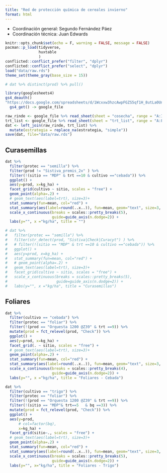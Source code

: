 ```yaml
---
title: "Red de protección química de cereales invierno"
format: html
---
```

- Coordinación general: Segundo Fernández Páez
- Coordinación técnica: Juan Edwards

```r
knitr::opts_chunk$set(echo = F, warning = FALSE, message = FALSE)
pacman::p_load(tidyverse,
               huxtable
               )
conflicted::conflict_prefer("filter", "dplyr")
conflicted::conflict_prefer("select", "dplyr")
load("data/raw.rds")
theme_set(theme_gray(base_size = 15)) 

# dat %>% distinct(prod) %>% pull()
```

```r
library(googlesheets4)
gs4_deauth()
"https://docs.google.com/spreadsheets/d/1Wcxxw3hzcAwpFGZS5qf1H_8utLa0UnMIG6-sztdsYug/edit?usp=sharing" %>%
  gs4_get() -> google_file
```

```r
raw_rinde <- google_file %>% read_sheet(sheet = "cosecha", range = "A:I")
trt_list <- google_file %>% read_sheet(sheet = "trt_list", range = "A:F")
dat <- left_join(raw_rinde, trt_list) %>% 
  mutate(estrategia = replace_na(estrategia, "simple"))
save(dat, file="data/raw.rds")
```

## Curasemillas

```r
dat %>% 
  filter(protec == "semilla") %>% 
  filter(prod != "Sistiva_premis_2x" ) %>% 
  filter(!(sitio == "MDP" & trt ==10 & cultivo =="cebada")) %>% 
  ggplot() + 
  aes(y=prod, x=kg_ha) + 
  facet_grid(cultivo ~ sitio, scales = "free") + 
  geom_point(alpha=.2) +
  # geom_text(aes(label=trt), size=3)+
  stat_summary(fun=mean, col="red") + 
  stat_summary(aes(label=round(..x..)), fun=mean, geom="text", size=3, vjust=-.5) + 
  scale_x_continuous(breaks = scales::pretty_breaks(5), 
                     guide=guide_axis(n.dodge=2)) +
  labs(y="", x ="kg/ha", title = "")
```

```r
# dat %>% 
#   filter(protec == "semilla") %>% 
#   filter(str_detect(prod, "Sistiva|Check|Curacyt") ) %>% 
#   # filter(!(sitio == "MDP" & trt ==10 & cultivo =="cebada")) %>% 
#   ggplot() + 
#   aes(y=prod, x=kg_ha) + 
#   stat_summary(fun=mean, col="red") + 
#   # geom_point(alpha=.2) + 
#   geom_text(aes(label=trt), size=3)+
#   facet_grid(cultivo ~ sitio, scales = "free") + 
#   scale_x_continuous(breaks = scales::pretty_breaks(5), 
#                      guide=guide_axis(n.dodge=2)) +
#   labs(y="", x ="kg/ha", title = "Curasemillas")
```

## Foliares

```r
dat %>% 
  filter(cultivo == "cebada") %>%
  filter(protec == "foliar") %>% 
  filter(!(prod == "Orquesta 1200 @Z39" & trt ==9)) %>% 
  mutate(prod = fct_relevel(prod, "Check")) %>% 
  ggplot() + 
  aes(y=prod, x=kg_ha) + 
  facet_grid(. ~ sitio, scales = "free") + 
  # geom_text(aes(label=trt), size=3)+
  geom_point(alpha=.2) +
  stat_summary(fun=mean, col="red") + 
  stat_summary(aes(label=round(..x..)), fun=mean, geom="text", size=3, vjust=-.5) + 
  scale_x_continuous(breaks = scales::pretty_breaks(4), 
                     guide=guide_axis(n.dodge=2)) +
  labs(y="", x ="kg/ha", title = "Foliares - Cebada")
```

```r
dat %>% 
  filter(cultivo == "trigo") %>%
  filter(protec == "foliar") %>% 
  filter(!(prod == "Orquesta 1200 @Z39" & trt ==9)) %>% 
  filter(!(sitio == "MDP"& trt==5	& bq ==3)) %>% 
  mutate(prod = fct_relevel(prod, "Check")) %>% 
  ggplot() + 
  aes(y=prod, 
      # col=factor(bq),  
      x=kg_ha) + 
  facet_grid(sitio~., scales = "free") + 
  # geom_text(aes(label=trt), size=3)+
  geom_point(alpha=.2) +
  stat_summary(fun=mean, col="red") + 
  stat_summary(aes(label=round(..x..)), fun=mean, geom="text", size=3, vjust=-.5) + 
  scale_x_continuous(breaks = scales::pretty_breaks(5), 
                     guide=guide_axis(n.dodge=2)) +  
  labs(y="", x="kg/ha", title = "Foliares - Trigo")
```
